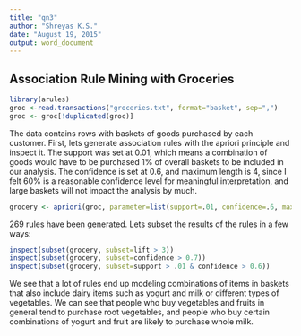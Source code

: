 ```yaml
---
title: "qn3"
author: "Shreyas K.S."
date: "August 19, 2015"
output: word_document
---
```


## Association Rule Mining with Groceries
```r
library(arules) 
groc <-read.transactions("groceries.txt", format="basket", sep=",")
groc <- groc[!duplicated(groc)]
```

The data contains rows with baskets of goods purchased by each customer. First, lets generate association rules with the apriori principle and inspect it. The support was set at 0.01, which means a combination of goods would have to be purchased 1% of overall baskets to be included in our analysis. The confidence is set at 0.6, and maximum length is 4, since I felt 60% is a reasonable confidence level for meaningful interpretation, and large baskets will not impact the analysis by much.

```r
grocery <- apriori(groc, parameter=list(support=.01, confidence=.6, maxlen=4))
```

269 rules have been generated. Lets subset the results of the rules in a few ways:

```r
inspect(subset(grocery, subset=lift > 3))
inspect(subset(grocery, subset=confidence > 0.7))
inspect(subset(grocery, subset=support > .01 & confidence > 0.6))

```
We see that a lot of rules end up modeling combinations of items in baskets that also include dairy items such as yogurt and milk or different types of vegetables. We can see that people who buy vegetables and fruits in general tend to purchase root vegetables, and people who buy certain combinations of yogurt and fruit are likely to purchase whole milk.
